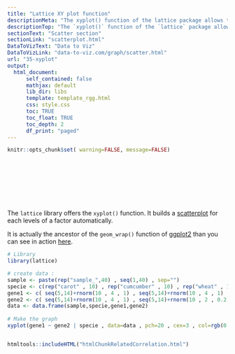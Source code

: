 ```yaml
---
title: "Lattice XY plot function"
descriptionMeta: "The xyplot() function of the lattice package allows to build a scatterplot for several categories automatically."
descriptionTop: "The `xyplot()` function of the `lattice` package allows to build a [scatterplot](scatterplot.html) for several categories automatically."
sectionText: "Scatter section"
sectionLink: "scatterplot.html"
DataToVizText: "Data to Viz"
DataToVizLink: "data-to-viz.com/graph/scatter.html"
url: "35-xyplot"
output:
  html_document:
      self_contained: false    
      mathjax: default
      lib_dir: libs
      template: template_rgg.html
      css: style.css
      toc: TRUE
      toc_float: TRUE
      toc_depth: 2
      df_print: "paged"
---
```



```r
knitr::opts_chunk$set( warning=FALSE, message=FALSE)
```

<div class="container" style="padding-top: 100px">




<div class = "row">

<div class = "col-md-6  col-sm-12 align-self-center">

The `lattice` library offers the `xyplot()` function. It builds a [scatterplot](scatterplot.html) for each levels of a factor automatically.

It is actually the ancestor of the `geom_wrap()` function of [ggplot2](ggplot2-package.html) than you can see in action [here](223-faceting-with-ggplot2.html).


</div>


<div class = "col-md-6  col-sm-12">

```r
# Library
library(lattice)

# create data :
sample <- paste(rep("sample_",40) , seq(1,40) , sep="")
specie <- c(rep("carot" , 10) , rep("cumcumber" , 10) , rep("wheat" , 10) , rep("Potatoe" , 10) )
gene1 <- c( seq(5,14)+rnorm(10 , 4 , 1) , seq(5,14)+rnorm(10 , 4 , 1) , seq(5,14)+rnorm(10 , 4 , 1) , seq(5,14)+rnorm(10 , 4 , 1) )
gene2 <- c( seq(5,14)+rnorm(10 , 4 , 1) , seq(5,14)+rnorm(10 , 2 , 0.2) , seq(5,14)+rnorm(10 , 4 , 4) , seq(5,14)+rnorm(10 , 4 , 3) )
data <- data.frame(sample,specie,gene1,gene2)
 
# Make the graph
xyplot(gene1 ~ gene2 | specie , data=data , pch=20 , cex=3 , col=rgb(0.2,0.4,0.8,0.5) )
```
</div>
</div>



```r
```









<!-- Close container -->
</div>




```r
htmltools::includeHTML("htmlChunkRelatedCorrelation.html")
```
